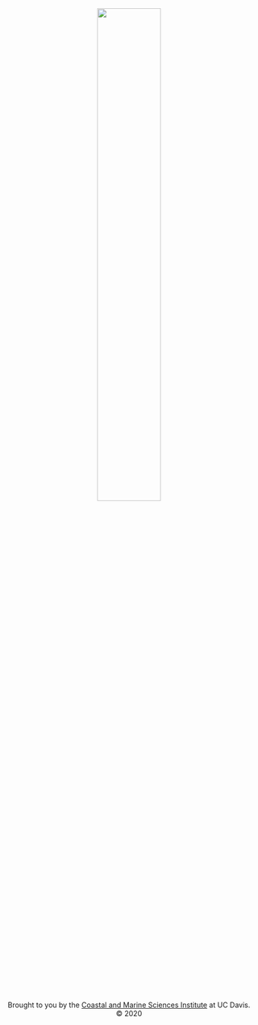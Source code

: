 <footer>
  <center>
  <img src="photos/CMSI-FL-TwoLine_600px.png" style="width:50%">
  <br>
  <p>Brought to you by the <a href="https://marinescience.ucdavis.edu/">Coastal and Marine Sciences Institute</a> at UC Davis.
  <br>
  &copy; 2020</p>
  </center>
</footer>